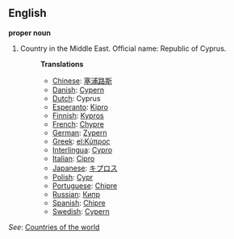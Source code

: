 ==English==

'''proper noun'''

# Country in the Middle East. Official name: Republic of Cyprus.
#:'''Translations'''
#:*[[Chinese]]: [[塞浦路斯]]
#:*[[Danish]]: [[Cypern]]
#:*[[Dutch]]: Cyprus
#:*[[Esperanto]]: [[Kipro]]
#:*[[Finnish]]: [[Kypros]]
#:*[[French]]: [[Chypre]]
#:*[[German]]: [[Zypern]]
#:*[[Greek]]: [[el:Κύπρος]]
#:*[[Interlingua]]: [[Cypro]]
#:*[[Italian]]: [[Cipro]]
#:*[[Japanese]]: [[キプロス]]
#:*[[Polish]]: [[Cypr]]
#:*[[Portuguese]]: [[Chipre]]
#:*[[Russian]]: [[Кипр]]
#:*[[Spanish]]: [[Chipre]]
#:*[[Swedish]]: [[Cypern]]

''See'': [[Countries of the world]]